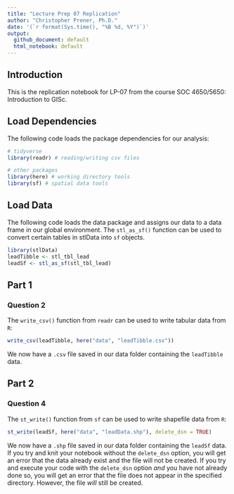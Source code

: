 ```yaml
---
title: "Lecture Prep 07 Replication"
author: "Christopher Prener, Ph.D."
date: '(`r format(Sys.time(), "%B %d, %Y")`)'
output: 
  github_document: default
  html_notebook: default 
---
```


## Introduction
This is the replication notebook for LP-07 from the course SOC 4650/5650: Introduction to GISc. 

## Load Dependencies
The following code loads the package dependencies for our analysis:

```r
# tidyverse
library(readr) # reading/writing csv files

# other packages
library(here) # working directory tools
library(sf) # spatial data tools
```

## Load Data
The following code loads the data package and assigns our data to a data frame in our global environment. The `stl_as_sf()` function can be used to convert certain tables in stlData into `sf` objects.

```r
library(stlData)
leadTibble <- stl_tbl_lead
leadSf <- stl_as_sf(stl_tbl_lead)
```

## Part 1
### Question 2
The `write_csv()` function from `readr` can be used to write tabular data from `R`:

```r
write_csv(leadTibble, here("data", "leadTibble.csv"))
```

We now have a `.csv` file saved in our data folder containing the `leadTibble` data.

## Part 2
### Question 4
The `st_write()` function from `sf` can be used to write shapefile data from `R`:

```r
st_write(leadSf, here("data", "leadData.shp"), delete_dsn = TRUE)
```

We now have a `.shp` file saved in our data folder containing the `leadSf` data. If you try and knit your notebook without the `delete_dsn` option, you will get an error that the data already exist and the file will not be created. If you try and execute your code with the `delete_dsn` option *and* you have not already done so, you will get an error that the file does not appear in the specified directory. However, the file *will* still be created.
